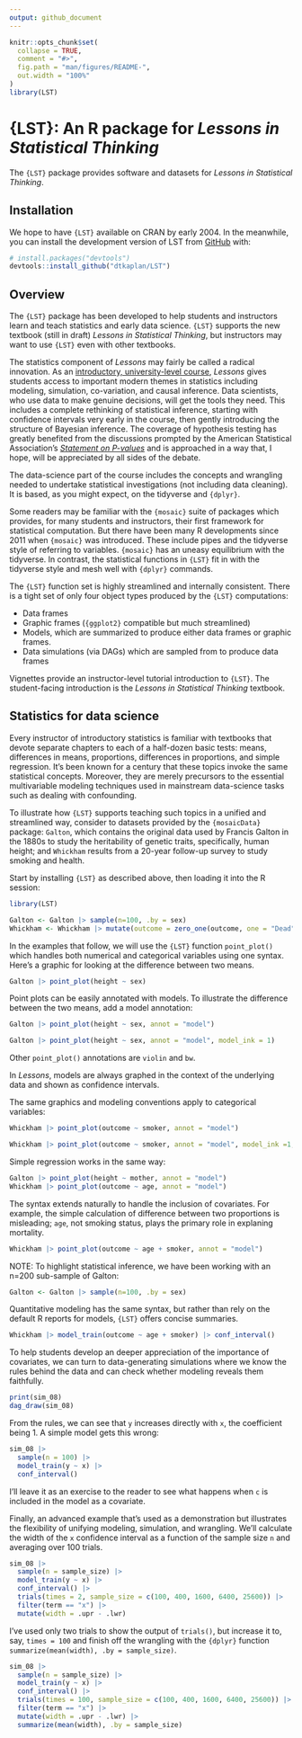 ```yaml
---
output: github_document
---
```


<!-- README.md is generated from README.Rmd. Please edit that file -->

```r
knitr::opts_chunk$set(
  collapse = TRUE,
  comment = "#>",
  fig.path = "man/figures/README-",
  out.width = "100%"
)
library(LST)
```

# {LST}: An R package for *Lessons in Statistical Thinking*

<!-- badges: start -->
<!-- badges: end -->

The `{LST}` package provides software and datasets for *Lessons in Statistical Thinking*.

## Installation

We hope to have `{LST}` available on CRAN by early 2004. In the meanwhile,
you can install the development version of LST from [GitHub](https://github.com/) with:

``` r
# install.packages("devtools")
devtools::install_github("dtkaplan/LST")
```

## Overview

The `{LST}` package has been developed to help students and instructors learn and teach statistics and early data science. `{LST}` supports the new textbook (still in draft) *Lessons in Statistical Thinking*, but instructors may want to use `{LST}` even with other textbooks.

The statistics component of *Lessons* may fairly be called a radical innovation. As an [introductory, university-level course](https://dtkaplan.github.io/Math300blog/posts/StatChat-10-2023/), *Lessons* gives students access to important modern themes in statistics including modeling, simulation, co-variation, and causal inference. Data scientists, who use data to make genuine decisions, will get the tools they need. This includes a complete rethinking of statistical inference, starting with confidence intervals very early in the course, then gently introducing the structure of Bayesian inference. The coverage of hypothesis testing has greatly benefited from the discussions prompted by the American Statistical Association's [*Statement on P-values*](https://www.amstat.org/asa/files/pdfs/p-valuestatement.pdf) and is approached in a way that, I hope, will be appreciated by all sides of the debate.

The data-science part of the course includes the concepts and wrangling needed to undertake statistical investigations (not including data cleaning). It is based, as you might expect, on the tidyverse and `{dplyr}`.

Some readers may be familiar with the `{mosaic}` suite of packages which provides, for many students and instructors, their first framework for statistical computation. But there have been many R developments since 2011 when `{mosaic}` was introduced. These include pipes and the tidyverse style of referring to variables. `{mosaic}` has an uneasy equilibrium with the tidyverse. In contrast, the statistical functions in `{LST}` fit in with the tidyverse style and mesh well with `{dplyr}` commands.

The `{LST}` function set is highly streamlined and internally consistent. There is a tight set of only four object types produced by the `{LST}` computations:

- Data frames 
- Graphic frames (`{ggplot2}` compatible but much streamlined)
- Models, which are summarized to produce either data frames or graphic frames. 
- Data simulations (via DAGs) which are sampled from to produce data frames

Vignettes provide an instructor-level tutorial introduction to `{LST}`. The student-facing introduction is the *Lessons in Statistical Thinking* textbook.

## Statistics for data science

Every instructor of introductory statistics is familiar with textbooks that devote separate chapters to each of a half-dozen basic tests: means, differences in means, proportions, differences in proportions, and simple regression. It's been known for a century that these topics invoke the same statistical concepts. Moreover, they are merely precursors to the essential multivariable modeling techniques used in mainstream data-science tasks such as dealing with confounding. 

To illustrate how `{LST}` supports teaching such topics in a unified and streamlined way, consider to datasets provided by the `{mosaicData}` package: `Galton`, which contains the original data used by Francis Galton in the 1880s to study the heritability of genetic traits, specifically, human height; and `Whickham` results from a 20-year follow-up survey to study smoking and health.

Start by installing `{LST}` as described above, then loading it into the R session:

```r
library(LST)
```


```r
Galton <- Galton |> sample(n=100, .by = sex)
Whickham <- Whickham |> mutate(outcome = zero_one(outcome, one = "Dead"))
```


In the examples that follow, we will use the `{LST}` function `point_plot()` which handles both numerical and categorical variables using one syntax. Here's a graphic for looking at the difference between two means. 

```r
Galton |> point_plot(height ~ sex)
```

Point plots can be easily annotated with models. To illustrate the difference between the two means, add a model annotation: 

```r
Galton |> point_plot(height ~ sex, annot = "model")
```

```r
Galton |> point_plot(height ~ sex, annot = "model", model_ink = 1)
```

Other `point_plot()` annotations are `violin` and `bw`.

In *Lessons*, models are always graphed in the context of the underlying data and shown as confidence intervals.

The same graphics and modeling conventions apply to categorical variables:

```r
Whickham |> point_plot(outcome ~ smoker, annot = "model")
```

```r
Whickham |> point_plot(outcome ~ smoker, annot = "model", model_ink =1, point_ink=.2)
```

Simple regression works in the same way:

```r
Galton |> point_plot(height ~ mother, annot = "model")
Whickham |> point_plot(outcome ~ age, annot = "model")
```

The syntax extends naturally to handle the inclusion of covariates. For example, the simple calculation of difference between two proportions is misleading; `age`, not smoking status, plays the primary role in explaning mortality.

```r
Whickham |> point_plot(outcome ~ age + smoker, annot = "model")
```


NOTE: To highlight statistical inference, we have been working with an n=200 sub-sample of Galton: 

```r
Galton <- Galton |> sample(n=100, .by = sex)
```


Quantitative modeling has the same syntax, but rather than rely on the default R reports for models, `{LST}` offers concise summaries.

```r
Whickham |> model_train(outcome ~ age + smoker) |> conf_interval()
```

To help students develop an deeper appreciation of the importance of covariates, we can turn to data-generating simulations where we know the rules behind the data and can check whether modeling reveals them faithfully.

```r
print(sim_08)
dag_draw(sim_08)
```

From the rules, we can see that `y` increases directly with `x`, the coefficient being 1. A simple model gets this wrong:

```r
sim_08 |> 
  sample(n = 100) |>
  model_train(y ~ x) |>
  conf_interval()
```

I'll leave it as an exercise to the reader to see what happens when `c` is included in the model as a covariate.

Finally, an advanced example that's used as a demonstration but illustrates the flexibility of unifying modeling, simulation, and wrangling. We'll calculate the width of the `x` confidence interval as a function of the sample size `n` and averaging over 100 trials.

```r
sim_08 |> 
  sample(n = sample_size) |>
  model_train(y ~ x) |>
  conf_interval() |>
  trials(times = 2, sample_size = c(100, 400, 1600, 6400, 25600)) |> 
  filter(term == "x") |> 
  mutate(width = .upr - .lwr)
```

I've used only two trials to show the output of `trials()`, but increase it to, say, `times = 100` and finish off the wrangling with the `{dplyr}` function `summarize(mean(width), .by = sample_size)`.

```r
sim_08 |> 
  sample(n = sample_size) |>
  model_train(y ~ x) |>
  conf_interval() |>
  trials(times = 100, sample_size = c(100, 400, 1600, 6400, 25600)) |> 
  filter(term == "x") |> 
  mutate(width = .upr - .lwr) |>
  summarize(mean(width), .by = sample_size)
```

